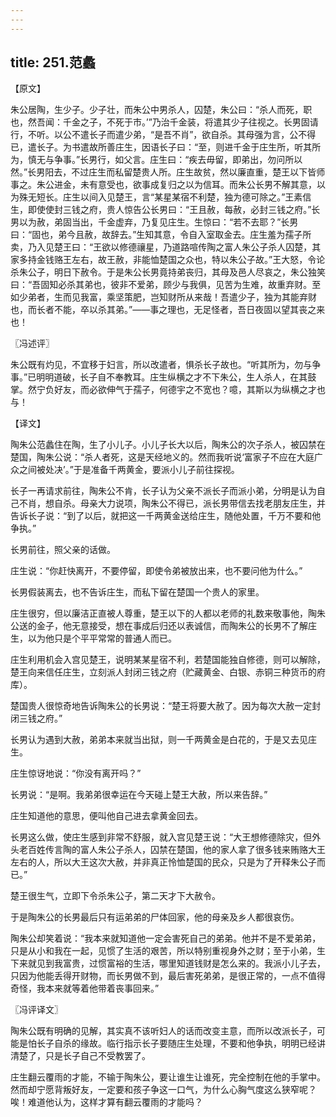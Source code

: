 ```yaml
---
---
---
```

title: 251.范蠡
---



【原文】

朱公居陶，生少子。少子壮，而朱公中男杀人，囚楚，朱公曰：“杀人而死，职也，然吾闻：千金之子，不死于市。’”乃治千金装，将遣其少子往视之。长男固请行，不听。以公不遣长子而遣少弟，“是吾不肖”，欲自杀。其母强为言，公不得已，遣长子。为书遣故所善庄生，因语长子曰：“至，则进千金于庄生所，听其所为，慎无与争事。”长男行，如父言。庄生曰：“疾去毋留，即弟出，勿问所以然。”长男阳去，不过庄生而私留楚贵人所。庄生故贫，然以廉直重，楚王以下皆师事之。朱公进金，未有意受也，欲事成复归之以为信耳。而朱公长男不解其意，以为殊无短长。庄生以间入见楚王，言“某星某宿不利楚，独为德可除之。”王素信生，即使使封三钱之府，贵人惊告公长男曰：“王且赦，每赦，必封三钱之府。”长男以为赦，弟固当出，千金虚弃，乃复见庄生。生惊曰：“若不去耶？”长男曰：“固也，弟今且赦，故辞去。”生知其意，令自入室取金去。庄生羞为孺子所卖，乃入见楚王曰：“王欲以修德禳星，乃道路喧传陶之富人朱公子杀人囚楚，其家多持金钱赂王左右，故王赦，非能恤楚国之众也，特以朱公子故。”王大怒，令论杀朱公子，明日下赦令。于是朱公长男竟持弟丧归，其母及邑人尽哀之，朱公独笑曰：“吾固知必杀其弟也，彼非不爱弟，顾少与我俱，见苦为生难，故重弃财。至如少弟者，生而见我富，乘坚策肥，岂知财所从来哉！吾遣少子，独为其能弃财也，而长者不能，卒以杀其弟。”——事之理也，无足怪者，吾日夜固以望其丧之来也！

〖冯述评〗

朱公既有灼见，不宜移于妇言，所以改遣者，惧杀长子故也。“听其所为，勿与争事。”已明明道破，长子自不奉教耳。庄生纵横之才不下朱公，生人杀人，在其鼓掌。然宁负好友，而必欲伸气于孺子，何德宇之不宽也？噫，其斯以为纵横之才也与！

【译文】

陶朱公范蠡住在陶，生了小儿子。小儿子长大以后，陶朱公的次子杀人，被囚禁在楚国，陶朱公说：“杀人者死，这是天经地义的。然而我听说‘富家子不应在大庭广众之间被处决’。”于是准备千两黄金，要派小儿子前往探视。

长子一再请求前往，陶朱公不肯，长子认为父亲不派长子而派小弟，分明是认为自己不肖，想自杀。母亲大力说项，陶朱公不得已，派长男带信去找老朋友庄生，并告诉长子说：“到了以后，就把这一千两黄金送给庄生，随他处置，千万不要和他争执。”

长男前往，照父亲的话做。

庄生说：“你赶快离开，不要停留，即使令弟被放出来，也不要问他为什么。”

长男假装离去，也不告诉庄生，而私下留在楚国一个贵人的家里。

庄生很穷，但以廉洁正直被人尊重，楚王以下的人都以老师的礼数来敬事他，陶朱公送的金子，他无意接受，想在事成后归还以表诚信，而陶朱公的长男不了解庄生，以为他只是个平平常常的普通人而已。

庄生利用机会入宫见楚王，说明某某星宿不利，若楚国能独自修德，则可以解除，楚王向来信任庄生，立刻派人封闭三钱之府（贮藏黄金、白银、赤铜三种货币的府库）。

楚国贵人很惊奇地告诉陶朱公的长男说：“楚王将要大赦了。因为每次大赦一定封闭三钱之府。”

长男认为遇到大赦，弟弟本来就当出狱，则一千两黄金是白花的，于是又去见庄生。

庄生惊讶地说：“你没有离开吗？”

长男说：“是啊。我弟弟很幸运在今天碰上楚王大赦，所以来告辞。”

庄生知道他的意思，便叫他自己进去拿黄金回去。

长男这么做，使庄生感到非常不舒服，就入宫见楚王说：“大王想修德除灾，但外头老百姓传言陶的富人朱公子杀人，囚禁在楚国，他的家人拿了很多钱来贿赂大王左右的人，所以大王这次大赦，并非真正怜恤楚国的民众，只是为了开释朱公子而已。”

楚王很生气，立即下令杀朱公子，第二天才下大赦令。

于是陶朱公的长男最后只有运弟弟的尸体回家，他的母亲及乡人都很哀伤。

陶朱公却笑着说：“我本来就知道他一定会害死自己的弟弟。他并不是不爱弟弟，只是从小和我在一起，见惯了生活的艰苦，所以特别重视身外之财；至于小弟，生下来就见到我富贵，过惯富裕的生活，哪里知道钱财是怎么来的。我派小儿子去，只因为他能丢得开财物，而长男做不到，最后害死弟弟，是很正常的，一点不值得奇怪，我本来就等着他带着丧事回来。”

〖冯评译文〗

陶朱公既有明确的见解，其实真不该听妇人的话而改变主意，而所以改派长子，可能是怕长子自杀的缘故。临行指示长子要随庄生处理，不要和他争执，明明已经讲清楚了，只是长子自己不受教罢了。

庄生翻云覆雨的才能，不输于陶朱公，要让谁生让谁死，完全控制在他的手掌中。然而却宁愿背叛好友，一定要和孩子争这一口气，为什么心胸气度这么狭窄呢？唉！难道他认为，这样才算有翻云覆雨的才能吗？